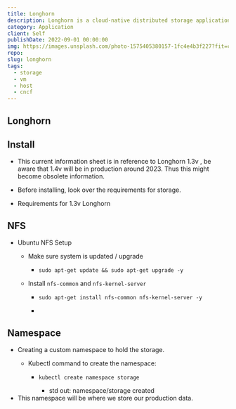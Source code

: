 ```yaml
---
title: Longhorn
description: Longhorn is a cloud-native distributed storage application that allows easy and persistent storage across the eco-system.
category: Application
client: Self
publishDate: 2022-09-01 00:00:00
img: https://images.unsplash.com/photo-1575405380157-1fc4e4b3f227?fit=crop&w=1400&h=700&q=75
repo:
slug: longhorn
tags:
  - storage
  - vm
  - host
  - cncf
---
```



<MDXLayer title={frontmatter.title} description={frontmatter.description}>
<Widget img={frontmatter.img} skeleton={false}>
<MDXJS>


## Longhorn

## Install

- This current information sheet is in reference to Longhorn 1.3v , be aware that 1.4v will be in production around 2023. Thus this might become obsolete information.
- Before installing, look over the requirements for storage.

- Requirements for 1.3v Longhorn

## NFS

- Ubuntu NFS Setup
  - Make sure system is updated / upgrade

    - ```shell
      sudo apt-get update && sudo apt-get upgrade -y
      ```

  - Install `nfs-common` and `nfs-kernel-server`

    - ```shell
      sudo apt-get install nfs-common nfs-kernel-server -y
      ```

    -

## Namespace

- Creating a custom namespace to hold the storage.
  - Kubectl command to create the namespace:

    - ```shell
      kubectl create namespace storage
    
      ```

      - std out: namespace/storage created
- This namespace will be where we store our production data.



</MDXJS>
</Widget>
</MDXLayer>